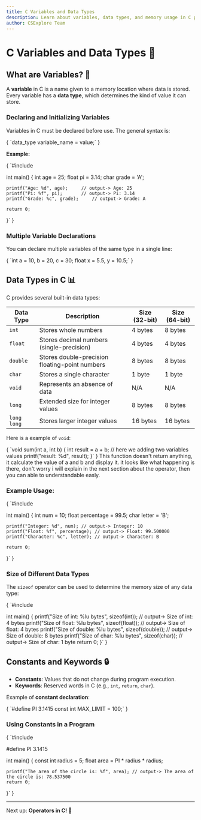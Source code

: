 ```yaml
---
title: C Variables and Data Types
description: Learn about variables, data types, and memory usage in C programming.
author: CSExplore Team
---
```


# C Variables and Data Types 📝

## What are Variables? 🤔
A **variable** in C is a name given to a memory location where data is stored. Every variable has a **data type**, which determines the kind of value it can store.

### **Declaring and Initializing Variables**
Variables in C must be declared before use. The general syntax is:

<CodeBlock language="c">
{
`data_type variable_name = value;`
}
</CodeBlock>

**Example:**

<CodeBlock language="c">
{
`#include <stdio.h>

int main() {
    int age = 25;
    float pi = 3.14;
    char grade = 'A';
    
    printf("Age: %d", age);     // output-> Age: 25
    printf("Pi: %f", pi);       // output-> Pi: 3.14
    printf("Grade: %c", grade);     // output-> Grade: A
    
    return 0;
}`
}
</CodeBlock>

### **Multiple Variable Declarations**
You can declare multiple variables of the same type in a single line:

<CodeBlock language="c">
{
`int a = 10, b = 20, c = 30;
float x = 5.5, y = 10.5;`
}
</CodeBlock>

## Data Types in C 📊

C provides several built-in data types:

| Data Type      | Description                              | Size (32-bit) | Size (64-bit) |
|---------------|--------------------------------------|--------------|--------------|
| `int`         | Stores whole numbers                 | 4 bytes      | 8 bytes      |
| `float`       | Stores decimal numbers (single-precision) | 4 bytes  | 4 bytes  |
| `double`      | Stores double-precision floating-point numbers | 8 bytes  | 8 bytes  |
| `char`        | Stores a single character            | 1 byte       | 1 byte       |
| `void`        | Represents an absence of data        | N/A          | N/A          |
| `long`        | Extended size for integer values     | 8 bytes      | 8 bytes      |
| `long long`   | Stores larger integer values        | 16 bytes     | 16 bytes     |

Here is a example of `void`: 

<CodeBlock language="c">
{
`void sum(int a, int b) {
    int result = a + b; // here we adding two variables values
    printf("result: %d", result);
}`
}
</CodeBlock>
This function doesn't return anything, it calculate the value of a and b and display it. it looks like what happening is there, don't worry i will explain in the next section about the operator, then you can able to understandable easly.

### **Example Usage:**

<CodeBlock language="c">
{
`#include <stdio.h>

int main() {
    int num = 10;
    float percentage = 99.5;
    char letter = 'B';
    
    printf("Integer: %d", num); // output-> Integer: 10
    printf("Float: %f", percentage); // output-> Float: 99.500000
    printf("Character: %c", letter); // output-> Character: B
    
    return 0;
}`
}
</CodeBlock>

### **Size of Different Data Types**
The `sizeof` operator can be used to determine the memory size of any data type:

<CodeBlock language="c">
{
`#include <stdio.h>

int main() {
    printf("Size of int: %lu bytes", sizeof(int)); // output-> Size of int: 4 bytes
    printf("Size of float: %lu bytes", sizeof(float)); // output-> Size of float: 4 bytes
    printf("Size of double: %lu bytes", sizeof(double)); // output-> Size of double: 8 bytes
    printf("Size of char: %lu bytes", sizeof(char)); // output-> Size of char: 1 byte
    return 0;
}`
}
</CodeBlock>

## Constants and Keywords 🔒
- **Constants**: Values that do not change during program execution.
- **Keywords**: Reserved words in C (e.g., `int`, `return`, `char`).

Example of **constant declaration**:

<CodeBlock language="c">
{
`#define PI 3.1415
const int MAX_LIMIT = 100;`
}
</CodeBlock>

### **Using Constants in a Program**

<CodeBlock language="c">
{
`#include <stdio.h>

#define PI 3.1415

int main() {
    const int radius = 5;
    float area = PI * radius * radius;
    
    printf("The area of the circle is: %f", area); // output-> The area of the circle is: 78.537500
    return 0;
}`
}
</CodeBlock>

---

Next up: **Operators in C! 🚀**
